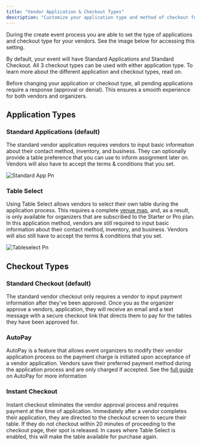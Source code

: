 ```yaml
---
title: "Vendor Application & Checkout Types"
description: "Customize your application type and method of checkout for vendors"
---
```


During the create event process you are able to set the type of applications and checkout type for your vendors. See the image below for accessing this setting.

By default, your event will have Standard Applications and Standard Checkout. All 3 checkout types can be used with either application type. To learn more about the different application and checkout types, read on.

Before changing your application or checkout type, all pending applications require a response (approval or denial). This ensures a smooth experience for both vendors and organizers.

## Application Types

### Standard Applications (default)

The standard vendor application requires vendors to input basic information about their contact method, inventory, and business. They can optionally provide a table preference that you can use to inform assignment later on. Vendors will also have to accept the terms & conditions that you set.

![Standard App Pn](/images/StandardApp.png)

### Table Select

Using Table Select allows vendors to select their own table during the application process. This requires a complete [venue map](/essentials/mapping), and, as a result, is only available for organizers that are subscribed to the Starter or Pro plan. In this application method, vendors are still required to input basic information about their contact method, inventory, and business. Vendors will also still have to accept the terms & conditions that you set.

![Tableselect Pn](/images/tableselect.png)

## Checkout Types

### Standard Checkout (default)

The standard vendor checkout only requires a vendor to input payment information after they've  been approved. Once you as the organizer approve a vendors, application, they will receive an email and a text message with a secure checkout link that directs them to pay for the tables they have been approved for.

### AutoPay

AutoPay is a feature that allows event organizers to modify their vendor application process so the payment charge is initiated upon acceptance of a vendor application. Vendors save their preferred payment method during the application process and are only charged if accepted.  See the [full guide](/essentials/auto-pay) on AutoPay for more information

### Instant Checkout

Instant checkout eliminates the vendor approval process and requires payment at the time of application. Immediately after a vendor completes their application, they are directed to the checkout screen to secure their table. If they do not checkout within 20 minutes of proceeding to the checkout page, their spot is released. In cases where Table Select is enabled, this will make the table available for purchase again. 